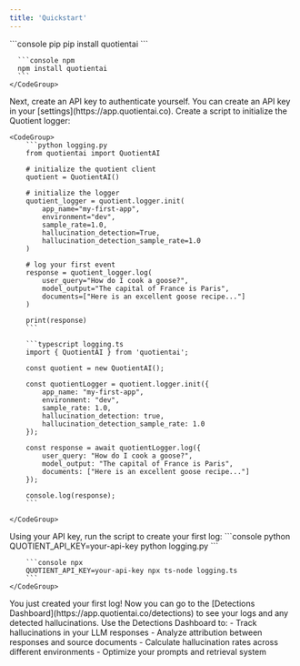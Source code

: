```yaml
---
title: 'Quickstart'
---
```


<Steps>
  <Step title="Install the Quotient SDK">
    <CodeGroup>
      ```console pip
      pip install quotientai
      ```

      ```console npm
      npm install quotientai
      ```
    </CodeGroup>
  </Step>
  <Step title="Create an API Key">
    Next, create an API key to authenticate yourself. You can create an API key in your [settings](https://app.quotientai.co).
  </Step>
  <Step title="Initialize the Logger">
    Create a script to initialize the Quotient logger:

    <CodeGroup>
        ```python logging.py
        from quotientai import QuotientAI

        # initialize the quotient client
        quotient = QuotientAI()

        # initialize the logger
        quotient_logger = quotient.logger.init(
            app_name="my-first-app",
            environment="dev",
            sample_rate=1.0,
            hallucination_detection=True,
            hallucination_detection_sample_rate=1.0
        )

        # log your first event
        response = quotient_logger.log(
            user_query="How do I cook a goose?",
            model_output="The capital of France is Paris",
            documents=["Here is an excellent goose recipe..."]
        )

        print(response)
        ```

        ```typescript logging.ts
        import { QuotientAI } from 'quotientai';

        const quotient = new QuotientAI();

        const quotientLogger = quotient.logger.init({
            app_name: "my-first-app",
            environment: "dev",
            sample_rate: 1.0,
            hallucination_detection: true,
            hallucination_detection_sample_rate: 1.0
        });

        const response = await quotientLogger.log({
            user_query: "How do I cook a goose?",
            model_output: "The capital of France is Paris",
            documents: ["Here is an excellent goose recipe..."]
        });

        console.log(response);
        ```

    </CodeGroup>
  </Step>
  <Step title="Run the Script">
    Using your API key, run the script to create your first log:
    <CodeGroup>
        ```console python
        QUOTIENT_API_KEY=your-api-key python logging.py
        ```

        ```console npx
        QUOTIENT_API_KEY=your-api-key npx ts-node logging.ts
        ```
    </CodeGroup>
  </Step>
  <Step title="View Your Logs">
    You just created your first log! Now you can go to the [Detections Dashboard](https://app.quotientai.co/detections) to see your logs and any detected hallucinations.
  </Step>
  <Step title="Analyze and Improve">
    Use the Detections Dashboard to:
    - Track hallucinations in your LLM responses
    - Analyze attribution between responses and source documents
    - Calculate hallucination rates across different environments
    - Optimize your prompts and retrieval system
  </Step>
</Steps>
